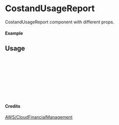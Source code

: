 
<Meta of={CostandUsageReport} title="AWS/CloudFinancialManagement/CostandUsageReport" />

# CostandUsageReport

CostandUsageReport component with different props.

#### Example

<Canvas of={CostandUsageReport.Primary} />

## Usage

```ts
import { CostandUsageReport } from "yadl-ui";

const Example = () => {
  return (
      <CostandUsageReport />
  );
};

export default Example;
```

#### Credits
[AWS/CloudFinancialManagement](https://aws-icons.com/)
